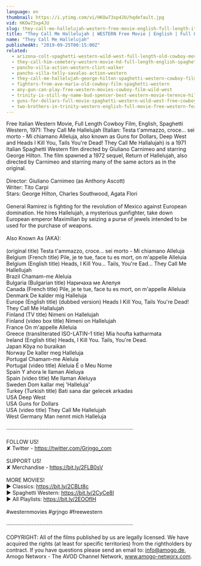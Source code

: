 ```yaml
---
language: en
thumbnail: https://i.ytimg.com/vi/HKOw73xp4JU/hqdefault.jpg
vid: HKOw73xp4JU
slug: they-call-me-hallelujah-western-free-movie-english-full-length-italian-western-feature-film
title: "They Call Me Hallelujah | WESTERN Free Movie | English | Full Length | Italian Western Feature Film"
name: "They Call Me Hallelujah"
publishedAt: "2019-09-25T00:15:00Z"
related:
  - arizona-colt-spaghetti-western-wild-west-full-length-old-cowboy-movie
  - they-call-him-cemetery-western-movie-hd-full-length-english-spaghetti-western
  - pancho-villa-action-western-clint-walker
  - pancho-villa-telly-savalas-action-western
  - they-call-me-hallelujah-george-hilton-spaghetti-western-cowboy-film
  - fighters-from-ave-maria-old-cowboy-film-spaghetti-western
  - any-gun-can-play-free-western-movies-cowboy-film-wild-west
  - trinity-is-still-my-name-bud-spencer-best-western-movie-terence-hill-cowboys
  - guns-for-dollars-full-movie-spaghetti-western-wild-west-free-cowboy-movie
  - two-brothers-in-trinity-western-english-full-movie-free-western-feature-film-spaghetti-western
---
```


Free Italian Western Movie, Full Length Cowboy Film, English, Spaghetti Western, 1971: They Call Me Hallelujah (Italian: Testa t'ammazzo, croce... sei morto - Mi chiamano Alleluja, also known as Guns for Dollars, Deep West and Heads I Kill You, Tails You're Dead! They Call Me Hallalujah) is a 1971 Italian Spaghetti Western film directed by Giuliano Carnimeo and starring George Hilton. The film spawned a 1972 sequel, Return of Hallelujah, also directed by Carnimeo and starring many of the same actors as in the original.<br />
<br />
Director: Giuliano Carnimeo (as Anthony Ascott)<br />
Writer: Tito Carpi<br />
Stars: George Hilton, Charles Southwood, Agata Flori<br />
<br />
General Ramirez is fighting for the revolution of Mexico against European domination. He hires Hallelujah, a mysterious gunfighter, take down European emperor Maximilian by seizing a purse of jewels intended to be used for the purchase of weapons. <br />
<br />
Also Known As (AKA):<br />
<br />
(original title) Testa t'ammazzo, croce... sei morto - Mi chiamano Alleluja<br />
Belgium (French title) Pile, je te tue, face tu es mort, on m'appelle Alleluia<br />
Belgium (English title) Heads, I Kill You... Tails, You're Ead... They Call Me Hallellujah<br />
Brazil Chamam-me Aleluia<br />
Bulgaria (Bulgarian title) Наричаха ме Алелуя<br />
Canada (French title) Pile, je te tue, face tu es mort, on m'appelle Alleluia<br />
Denmark De kalder mig Halleluja<br />
Europe (English title) (dubbed version) Heads I Kill You, Tails You're Dead! They Call Me Hallalujah<br />
Finland (TV title) Nimeni on Hallelujah<br />
Finland (video box title) Nimeni on Hallelujah<br />
France On m'appelle Alleluia<br />
Greece (transliterated ISO-LATIN-1 title) Mia houfta katharmata<br />
Ireland (English title) Heads, I Kill You. Tails, You're Dead.<br />
Japan Kôya no buraikan<br />
Norway De kaller meg Halleluja<br />
Portugal Chamam-me Aleluia<br />
Portugal (video title) Aleluia É o Meu Nome<br />
Spain Y ahora le llaman Aleluya<br />
Spain (video title) Me llaman Aleluya<br />
Sweden Dom kallar mej 'Halleluja'<br />
Turkey (Turkish title) Bati sana dar gelecek arkadas<br />
USA Deep West<br />
USA Guns for Dollars<br />
USA (video title) They Call Me Hallelujah<br />
West Germany Man nennt mich Halleluja<br />
<br />
····················································································<br />
<br />
FOLLOW US!<br />
✘ Twitter - https://twitter.com/Grjngo_com<br />
<br />
SUPPORT US!<br />
✘ Merchandise - https://bit.ly/2FLB0sV<br />
<br />
MORE MOVIES! <br />
► Classics: https://bit.ly/2CBLt8c <br />
► Spaghetti Western: https://bit.ly/2CyCe8I <br />
► All Playlists: https://bit.ly/2EOOfIH <br />
<br />
#westernmovies #grjngo #freewestern<br />
<br />
····················································································<br />
<br />
COPYRIGHT: All of the films published by us are legally licensed. We have acquired the rights (at least for specific territories) from the rightholders by contract. If you have questions please send an email to: info@amogo.de, Amogo Networx - The AVOD Channel Network, www.amogo-networx.com.